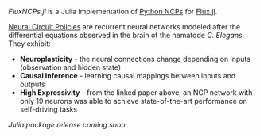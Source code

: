 *FluxNCPs.jl* is a Julia implementation of [Python NCPs](https://ncps.readthedocs.io/en/latest/) for [Flux.jl]("https://fluxml.ai/Flux.jl/stable/"). 

[Neural Circuit Policies](https://publik.tuwien.ac.at/files/publik_292280.pdf) are recurrent neural networks modeled after the differential equations observed in the brain of the nematode *C. Elegans*. They exhibit:
- **Neuroplasticity** - the neural connections change depending on inputs (observation and hidden state)
- **Causal Inference** - learning causal mappings between inputs and outputs
- **High Expressivity** - from the linked paper above, an NCP network with only 19 neurons was able to achieve state-of-the-art performance on self-driving tasks

*Julia package release coming soon*